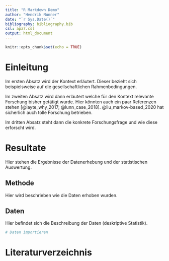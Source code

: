 ```yaml
---
title: "R Markdown Demo"
author: "Hendrik Nunner"
date: "`r Sys.Date()`"
bibliography: bibliography.bib
csl: apa7.csl
output: html_document
---
```


```r
knitr::opts_chunk$set(echo = TRUE)
```


<!-- ###################### EINLEITUNG ###################### -->
# Einleitung

Im ersten Absatz wird der Kontext erläutert. Dieser bezieht sich beispielsweise auf die gesellschaftlichen Rahmenbedingungen.

Im zweiten Absatz wird dann erläutert welche für den Kontext relevante Forschung bisher getätigt wurde. Hier könnten auch ein paar Referenzen stehen [@layte_why_2017; @lunn_case_2018]. @liu_markov-based_2020 hat sicherlich auch tolle Forschung betrieben.

Im dritten Absatz steht dann die konkrete Forschungsfrage und wie diese erforscht wird.


<!-- ###################### RESULTATE ###################### -->
# Resultate

Hier stehen die Ergebnisse der Datenerhebung und der statistischen Auswertung.

## Methode

Hier wird beschrieben wie die Daten erhoben wurden.

## Daten

Hier befindet sich die Beschreibung der Daten (deskriptive Statistik).

```r
# Daten importieren
```


# Literaturverzeichnis

<div id="refs"></div>

